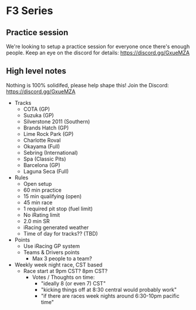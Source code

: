 # F3 Series

## Practice session

We're looking to setup a practice session for everyone once there's enough
people. Keep an eye on the discord for details: https://discord.gg/GxueMZA

## High level notes

Nothing is 100% solidifed, please help shape this! Join the Discord: https://discord.gg/GxueMZA

- Tracks
  - COTA (GP)
  - Suzuka (GP)
  - Silverstone 2011 (Southern)
  - Brands Hatch (GP)
  - Lime Rock Park (GP)
  - Charlotte Roval
  - Okayama (Full)
  - Sebring (International)
  - Spa (Classic Pits)
  - Barcelona (GP)
  - Laguna Seca (Full)
- Rules
  - Open setup
  - 60 min practice
  - 15 min qualifying (open)
  - 45 min race
  - 1 required pit stop (fuel limit)
  - No iRating limit
  - 2.0 min SR
  - iRacing generated weather
  - Time of day for tracks?? (TBD)
- Points
  - Use iRacing GP system
  - Teams & Drivers points
    - Max 3 people to a team?
- Weekly week night race, CST based
  - Race start at 9pm CST? 8pm CST?
    - Votes / Thoughts on time:
      - "ideally 8 (or even 7) CST"
      - "kicking things off at 8:30 central would probably work"
      - "if there are races week nights around 6:30-10pm pacific time"

   
